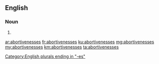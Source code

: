 ==English==

===Noun===
{{head|en}}

# {{plural of|abortiveness}}

[[Category:English plurals ending in "-es"]]

[[ar:abortivenesses]]
[[fr:abortivenesses]]
[[ku:abortivenesses]]
[[mg:abortivenesses]]
[[my:abortivenesses]]
[[km:abortivenesses]]
[[ta:abortivenesses]]